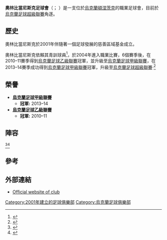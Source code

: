{{noteTA
|T=zh-hans:顿涅茨克奥林匹克足球俱乐部;zh-hant:奧林比當尼斯克足球會;
|1=zh-hans:顿涅茨克奥林匹克;zh-hant:奧林比當尼斯克;
|2=zh-hans:顿涅茨克奥林匹克足球俱乐部;zh-hant:奧林比當尼斯克足球會;
|3=zh-hans:足球俱乐部;zh-hant:足球會;
}}
{{Infobox football club
| clubname   = 奧林比當尼斯克
| image      = 
| fullname   = 奧林比當尼斯克足球會
| nickname   =
| founded    = {{start date and age|df=yes|2001}}
| ground     = [[頓涅茨克|頓涅茨克]]，{{le|奧林匹克綜合體育場|Olimpik Sports Complex}}
| capacity   = 3,000<ref>{{cite web|url=http://stadiums.at.ua/news/2013-04-20-12350|script-title=uk:Стадион донецкого Олимпика после реконструкции (Фото)|trans_title=Stadium Olimpik Donetsk after reconstruction (Photo)|date=2014年4月20日|accessdate=2014年5月31日|work=stadiums.at.ua|language=uk|archive-date=2020年11月6日|archive-url=https://web.archive.org/web/20201106182759/http://stadiums.at.ua/news/2013-04-20-12350|dead-url=no}}</ref>
| chairman   = [[Vladyslav_Helzin|Vladyslav Helzin]]
| manager    = [[Roman_Sanzhar|Roman Sanzhar]]
| league     = [[烏克蘭足球超級聯賽|烏克蘭足球超級聯賽]]
| season     = 2020–21
| position   = 烏克蘭超，第 13 位
}}
'''奧林比當尼斯克足球會'''（{{lang-en|'''FC Olimpik Donetsk'''}}；{{lang-uk|«Олімпік» Донецьк}} {{IPA-uk|o'limpik doˈnɛt͡sʲk|}}）是一支位於[[烏克蘭|烏克蘭]][[頓涅茨克|頓涅茨克]]的職業足球會，目前於[[烏克蘭足球超級聯賽|烏克蘭足球超級聯賽]]角逐。

== 歷史 ==
奧林比當尼斯克於2001年伴隨著一個足球發展的慈善區域基金成立。

奧林比當尼斯克依賴其青訓球員<ref>{{cite web |url=http://olimpik.com.ua/club/history |title=存档副本 |accessdate=2015-04-10 |deadurl=yes |archiveurl=https://web.archive.org/web/20150410104508/http://olimpik.com.ua/club/history |archivedate=2015-04-10 }}</ref>，於2004年進入職業比賽，6個賽季後，在2010–11賽季得到[[烏克蘭足球乙級聯賽|烏克蘭足球乙級聯賽]]冠軍，並升級至[[烏克蘭足球甲級聯賽|烏克蘭足球甲級聯賽]]，在2013–14賽季成功得到[[烏克蘭足球甲級聯賽|烏克蘭足球甲級聯賽]]冠軍，升級至[[烏克蘭足球超級聯賽|烏克蘭足球超級聯賽]]‧<ref>{{Cite web |url=http://www.ua-football.com/ukrainian/high/5364de30.html |title=存档副本 |access-date=2015-05-16 |archive-date=2014-06-08 |archive-url=https://www.webcitation.org/6QAk07ivs?url=http://www.ua-football.com/ukrainian/high/5364de30.html |dead-url=no }}</ref>

== 榮譽 ==
* '''[[烏克蘭足球甲級聯賽|烏克蘭足球甲級聯賽]]'''
** '''冠軍:''' 2013–14
* '''[[烏克蘭足球乙級聯賽|烏克蘭足球乙級聯賽]]'''
** '''冠軍:''' 2010–11

== 陣容 ==
{{updated|2015年8月14日}}<ref>{{Cite web |url=http://olimpik.com.ua/club/membership |title=存档副本 |access-date=2015-05-16 |archive-url=https://web.archive.org/web/20160915115319/http://olimpik.com.ua/club/membership |archive-date=2016-09-15 |dead-url=yes }}</ref><ref>{{cite web |url=http://www.fpl.ua/eng/clubs/242/ |title=存档副本 |accessdate=2014-08-11 |deadurl=yes |archiveurl=https://web.archive.org/web/20140808120502/http://www.fpl.ua/eng/clubs/242/ |archivedate=2014-08-08 }}</ref>

{{Fs start}}
{{Fs player|no=1 |nat=UKR|pos=GK|name=[[Zauri_Makharadze|Zauri Makharadze]]}}
{{Fs player|no=3 |nat=UKR|pos=DF|name=[[Temur_Partsvaniya|Temur Partsvaniya]]}}
{{Fs player|no=4 |nat=UKR|pos=DF|name=[[Dmytro_Hryshko|Dmytro Hryshko]]|other=[[隊長|隊長]]}}
{{Fs player|no=5 |nat=UKR|pos=MF|name=[[Vladyslav_Ohirya|Vladyslav Ohirya]]}}
{{Fs player|no=7 |nat=UKR|pos=MF|name=[[Maksym_Drachenko|Maksym Drachenko]]}}
{{Fs player|no=8 |nat=UKR|pos=MF|name=[[Volodymyr_Doronin|Volodymyr Doronin]]}}
{{Fs player|no=9 |nat=UKR|pos=DF|name=[[Vitaliy_Hoshkoderya|Vitaliy Hoshkoderya]]}}
{{Fs player|no=10|nat=UKR|pos=FW|name=[[Vladyslav_Helzin|Vladyslav Helzin]]}}
{{Fs player|no=11|nat=Morocco|pos=MF|name=[[Khadfi_Mohammed_Rharsalla|Moha]]}}
{{Fs player|no=13|nat=NGR|pos=FW|name=[[Kelvin_Ebuka_Nwamora|Kelvin Ebuka Nwamora]]}}
{{Fs player|no=14|nat=UKR|pos=MF|name=[[Anton_Postupalenko|Anton Postupalenko]]}}
{{Fs player|no=15|nat=UKR|pos=MF|name=[[Valeriy_Lebed|Valeriy Lebed]]}}
{{Fs player|no=16|nat=UKR|pos=GK|name=[[Serhiy_Litovchenko_(footballer_born_1987)|Serhiy Litovchenko]]}}
{{Fs player|no=17|nat=UKR|pos=MF|name=[[Serhiy_Shestakov|Serhiy Shestakov]]}}
{{Fs mid}}
{{Fs player|no=18|nat=UKR|pos=MF|name=[[Ihor_Semenyna|Ihor Semenyna]]}}
{{Fs player|no=20|nat=UKR|pos=FW|name=[[Ivan_Matyazh|Ivan Matyazh]]}}
{{Fs player|no=21|nat=UKR|pos=FW|name=[[Volodymyr_Lysenko|Volodymyr Lysenko]]}}
{{Fs player|no=22|nat=UKR|pos=DF|name=[[Andriy_Mischenko|Andriy Mischenko]]}}
{{Fs player|no=23|nat=NGR|pos=MF|name=[[Sheriff_Isa|Sheriff Isa]]}}
{{Fs player|no=24|nat=UKR|pos=DF|name=[[Vitaliy_Fedoriv|Vitaliy Fedoriv]]}}
{{Fs player|no=27|nat=UKR|pos=FW|name=[[Denys_Halenkov|Denys Halenkov]]}}
{{Fs player|no=31|nat=UKR|pos=GK|name=[[Yaroslav_Kotlyarov|Yaroslav Kotlyarov]]}}
{{Fs player|no=32|nat=UKR|pos=DF|name=[[Vladis-Emmerson_Illoy-Ayyet|Vladis-Emmerson Illoy-Ayyet]]}}
{{Fs player|no=33|nat=UKR|pos=DF|name=[[Serhiy_Borzenko|Serhiy Borzenko]]}}
{{Fs player|no=34|nat=UKR|pos=MF|name=[[Volodymyr_Tanchyk|Volodymyr Tanchyk]]}}
{{Fs player|no=44|nat=UKR|pos=DF|name=[[Yevhen_Tsymbalyuk|Yevhen Tsymbalyuk]]}}
{{Fs player|no=50|nat=GUI|pos=DF|name={{link-ru|Sekou Konde|Конде, Секу}}}}
{{Fs player|no=77|nat=UKR|pos=FW|name=[[Heham_Kadymyan|Heham Kadymyan]]}}
{{Fs end}}

== 參考 ==
{{reflist}}

== 外部連結 ==
* {{ru icon}} [http://olimpik.com.ua/ Official website of club] {{Wayback|url=http://olimpik.com.ua/ |date=20190414002731 }}

{{烏克蘭超級足球聯賽}}
[[Category:2001年建立的足球俱樂部|Category:2001年建立的足球俱樂部]]
[[Category:烏克蘭足球俱樂部|Category:烏克蘭足球俱樂部]]